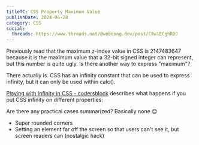 ```yaml
---
titleTC: CSS Property Maximum Value
publishDate: 2024-06-28
category: CSS
social:
  threads: https://www.threads.net/@webdong.dev/post/C8w1ECghRDJ
---
```


Previously read that the maximum z-index value in CSS is 2147483647 because it is the maximum value that a 32-bit signed integer can represent, but this number is quite ugly. Is there another way to express "maximum"?

There actually is. CSS has an infinity constant that can be used to express infinity, but it can only be used within calc().

[Playing with Infinity in CSS - codersblock](https://codersblock.com/blog/playing-with-infinity-in-css/) describes what happens if you put CSS infinity on different properties:

Are there any practical cases summarized? Basically none 😐

- Super rounded corners
- Setting an element far off the screen so that users can't see it, but screen readers can (nostalgic hack)
